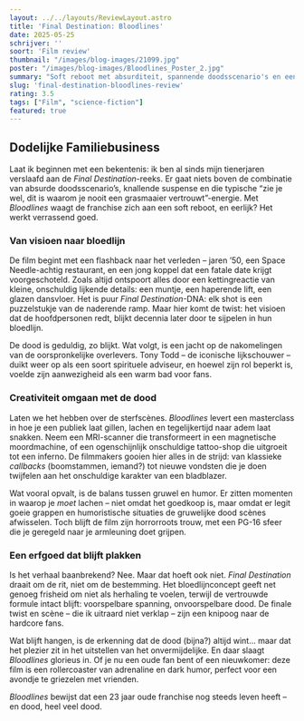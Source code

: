 ```yaml
---
layout: ../../layouts/ReviewLayout.astro
title: 'Final Destination: Bloodlines'
date: 2025-05-25
schrijver: ''
soort: 'Film review'
thumbnail: "/images/blog-images/21099.jpg"
poster: "/images/blog-images/Bloodlines_Poster_2.jpg"
summary: "Soft reboot met absurditeit, spannende doodsscenario's en een vleugje humor. Perfect voor fans en nieuwkomers!"
slug: 'final-destination-bloodlines-review'
rating: 3.5
tags: ["Film", "science-fiction"]
featured: true
---
```


## Dodelijke Familiebusiness

Laat ik beginnen met een bekentenis: ik ben al sinds mijn tienerjaren verslaafd aan de *Final Destination*-reeks. Er gaat niets boven de combinatie van absurde doodsscenario’s, knallende suspense en die typische “zie je wel, dit is waarom je nooit een grasmaaier vertrouwt”-energie. Met *Bloodlines* waagt de franchise zich aan een soft reboot, en eerlijk? Het werkt verrassend goed.  

### Van visioen naar bloedlijn

De film begint met een flashback naar het verleden – jaren ’50, een Space Needle-achtig restaurant, en een jong koppel dat een fatale date krijgt voorgeschoteld. Zoals altijd ontspoort alles door een kettingreactie van kleine, onschuldig lijkende details: een muntje, een haperende lift, een glazen dansvloer. Het is puur *Final Destination*-DNA: elk shot is een puzzelstukje van de naderende ramp. Maar hier komt de twist: het visioen dat de hoofdpersonen redt, blijkt decennia later door te sijpelen in hun bloedlijn.  

De dood is geduldig, zo blijkt. Wat volgt, is een jacht op de nakomelingen van de oorspronkelijke overlevers. Tony Todd – de iconische lijkschouwer – duikt weer op als een soort spirituele adviseur, en hoewel zijn rol beperkt is, voelde zijn aanwezigheid als een warm bad voor fans.

### Creativiteit omgaan met de dood

Laten we het hebben over de sterfscènes. *Bloodlines* levert een masterclass in hoe je een publiek laat gillen, lachen en tegelijkertijd naar adem laat snakken. Neem een MRI-scanner die transformeert in een magnetische moordmachine, of een ogenschijnlijk onschuldige tattoo-shop die uitgroeit tot een inferno. De filmmakers gooien hier alles in de strijd: van klassieke *callbacks* (boomstammen, iemand?) tot nieuwe vondsten die je doen twijfelen aan het onschuldige karakter van een bladblazer.

Wat vooral opvalt, is de balans tussen gruwel en humor. Er zitten momenten in waarop je *moet* lachen – niet omdat het goedkoop is, maar omdat er legit goeie grappen en humoristische situaties de gruwelijke dood scènes afwisselen. Toch blijft de film zijn horrorroots trouw, met een PG-16 sfeer die je geregeld naar je armleuning doet grijpen.  

### Een erfgoed dat blijft plakken 

Is het verhaal baanbrekend? Nee. Maar dat hoeft ook niet. *Final Destination* draait om de rit, niet om de bestemming. Het bloedlijnconcept geeft net genoeg frisheid om niet als herhaling te voelen, terwijl de vertrouwde formule intact blijft: voorspelbare spanning, onvoorspelbare dood. De finale twist en scène – die ik uitraard niet verklap – zijn een knipoog naar de hardcore fans.

Wat blijft hangen, is de erkenning dat de dood (bijna?) altijd wint… maar dat het plezier zit in het uitstellen van het onvermijdelijke. En daar slaagt *Bloodlines* glorieus in. Of je nu een oude fan bent of een nieuwkomer: deze film is een rollercoaster van adrenaline en dark humor, perfect voor een avondje te griezelen met vrienden.

*Bloodlines* bewijst dat een 23 jaar oude franchise nog steeds leven heeft – en dood, heel veel dood.
